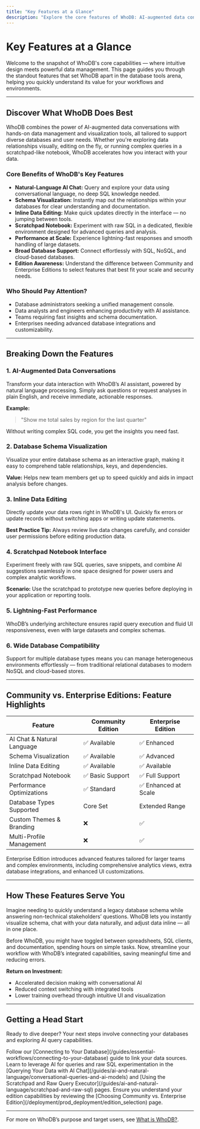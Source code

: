 ```yaml
---
title: "Key Features at a Glance"
description: "Explore the core features of WhoDB: AI-augmented data conversations, database schema visualization, inline data editing, scratchpad notebook interface, lightning-fast performance, and support for wide-ranging databases. Understand the difference between Community and Enterprise Editions and how features map to different needs and environments."
---
```


# Key Features at a Glance

Welcome to the snapshot of WhoDB's core capabilities — where intuitive design meets powerful data management. This page guides you through the standout features that set WhoDB apart in the database tools arena, helping you quickly understand its value for your workflows and environments.

---

## Discover What WhoDB Does Best

WhoDB combines the power of AI-augmented data conversations with hands-on data management and visualization tools, all tailored to support diverse databases and user needs. Whether you're exploring data relationships visually, editing on the fly, or running complex queries in a scratchpad-like notebook, WhoDB accelerates how you interact with your data.

### Core Benefits of WhoDB's Key Features

- **Natural-Language AI Chat:** Query and explore your data using conversational language, no deep SQL knowledge needed.
- **Schema Visualization:** Instantly map out the relationships within your databases for clear understanding and documentation.
- **Inline Data Editing:** Make quick updates directly in the interface — no jumping between tools.
- **Scratchpad Notebook:** Experiment with raw SQL in a dedicated, flexible environment designed for advanced queries and analysis.
- **Performance at Scale:** Experience lightning-fast responses and smooth handling of large datasets.
- **Broad Database Support:** Connect effortlessly with SQL, NoSQL, and cloud-based databases.
- **Edition Awareness:** Understand the difference between Community and Enterprise Editions to select features that best fit your scale and security needs.

### Who Should Pay Attention?

- Database administrators seeking a unified management console.
- Data analysts and engineers enhancing productivity with AI assistance.
- Teams requiring fast insights and schema documentation.
- Enterprises needing advanced database integrations and customizability.

---

## Breaking Down the Features

### 1. AI-Augmented Data Conversations

Transform your data interaction with WhoDB’s AI assistant, powered by natural language processing. Simply ask questions or request analyses in plain English, and receive immediate, actionable responses.

**Example:**
> "Show me total sales by region for the last quarter"

Without writing complex SQL code, you get the insights you need fast.

### 2. Database Schema Visualization

Visualize your entire database schema as an interactive graph, making it easy to comprehend table relationships, keys, and dependencies.

**Value:** Helps new team members get up to speed quickly and aids in impact analysis before changes.

### 3. Inline Data Editing

Directly update your data rows right in WhoDB's UI. Quickly fix errors or update records without switching apps or writing update statements.

**Best Practice Tip:** Always review live data changes carefully, and consider user permissions before editing production data.

### 4. Scratchpad Notebook Interface

Experiment freely with raw SQL queries, save snippets, and combine AI suggestions seamlessly in one space designed for power users and complex analytic workflows.

**Scenario:** Use the scratchpad to prototype new queries before deploying in your application or reporting tools.

### 5. Lightning-Fast Performance

WhoDB’s underlying architecture ensures rapid query execution and fluid UI responsiveness, even with large datasets and complex schemas.

### 6. Wide Database Compatibility

Support for multiple database types means you can manage heterogeneous environments effortlessly — from traditional relational databases to modern NoSQL and cloud-based stores.

---

## Community vs. Enterprise Editions: Feature Highlights

| Feature                      | Community Edition  | Enterprise Edition  |
|------------------------------|--------------------|---------------------|
| AI Chat & Natural Language   | ✅ Available       | ✅ Enhanced          |
| Schema Visualization         | ✅ Available       | ✅ Advanced          |
| Inline Data Editing          | ✅ Available       | ✅ Available        |
| Scratchpad Notebook          | ✅ Basic Support   | ✅ Full Support      |
| Performance Optimizations    | ✅ Standard       | ✅ Enhanced at Scale |
| Database Types Supported     | Core Set           | Extended Range       |
| Custom Themes & Branding     | ❌                | ✅                   |
| Multi-Profile Management     | ❌                | ✅                   |

<Tip>
Enterprise Edition introduces advanced features tailored for larger teams and complex environments, including comprehensive analytics views, extra database integrations, and enhanced UI customizations.
</Tip>

---

## How These Features Serve You

Imagine needing to quickly understand a legacy database schema while answering non-technical stakeholders’ questions. WhoDB lets you instantly visualize schema, chat with your data naturally, and adjust data inline — all in one place.

Before WhoDB, you might have toggled between spreadsheets, SQL clients, and documentation, spending hours on simple tasks. Now, streamline your workflow with WhoDB’s integrated capabilities, saving meaningful time and reducing errors.

**Return on Investment:**
- Accelerated decision making with conversational AI
- Reduced context switching with integrated tools
- Lower training overhead through intuitive UI and visualization

---

## Getting a Head Start

Ready to dive deeper? Your next steps involve connecting your databases and exploring AI query capabilities.

<Steps>
<Step title="Connect Your Database">
Follow our [Connecting to Your Database](/guides/essential-workflows/connecting-to-your-database) guide to link your data sources.
</Step>
<Step title="Explore AI Chat & Scratchpad">
Learn to leverage AI for queries and raw SQL experimentation in the [Querying Your Data with AI Chat](/guides/ai-and-natural-language/conversational-queries-and-ai-models) and [Using the Scratchpad and Raw Query Executor](/guides/ai-and-natural-language/scratchpad-and-raw-sql) pages.
</Step>
</Steps>

<Note>
Ensure you understand your edition capabilities by reviewing the [Choosing Community vs. Enterprise Edition](/deployment/prod_deployment/edition_selection) page.
</Note>

---

For more on WhoDB’s purpose and target users, see [What is WhoDB?](/overview/intro-value-group/what-is-whodb).

